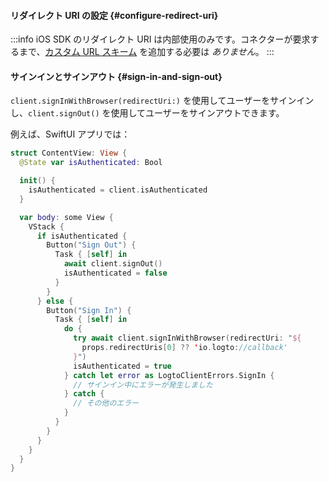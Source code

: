 
<SignInFlowSummary />

#### リダイレクト URI の設定 \{#configure-redirect-uri}

<ConfigureRedirectUri
  figureSrc="/img/assets/ios-redirect-uri.png"
  redirectUri="io.logto://callback"
/>

:::info
iOS SDK のリダイレクト URI は内部使用のみです。コネクターが要求するまで、[カスタム URL スキーム](https://developer.apple.com/documentation/xcode/defining-a-custom-url-scheme-for-your-app) を追加する必要は _ありません_。
:::

#### サインインとサインアウト \{#sign-in-and-sign-out}

<SignInNote calling=".signInWithBrowser(redirectUri:)" />

`client.signInWithBrowser(redirectUri:)` を使用してユーザーをサインインし、`client.signOut()` を使用してユーザーをサインアウトできます。

例えば、SwiftUI アプリでは：

```swift title="ContentView.swift"
struct ContentView: View {
  @State var isAuthenticated: Bool

  init() {
    isAuthenticated = client.isAuthenticated
  }

  var body: some View {
    VStack {
      if isAuthenticated {
        Button("Sign Out") {
          Task { [self] in
            await client.signOut()
            isAuthenticated = false
          }
        }
      } else {
        Button("Sign In") {
          Task { [self] in
            do {
              try await client.signInWithBrowser(redirectUri: "${
                props.redirectUris[0] ?? 'io.logto://callback'
              }")
              isAuthenticated = true
            } catch let error as LogtoClientErrors.SignIn {
              // サインイン中にエラーが発生しました
            } catch {
              // その他のエラー
            }
          }
        }
      }
    }
  }
}
```
